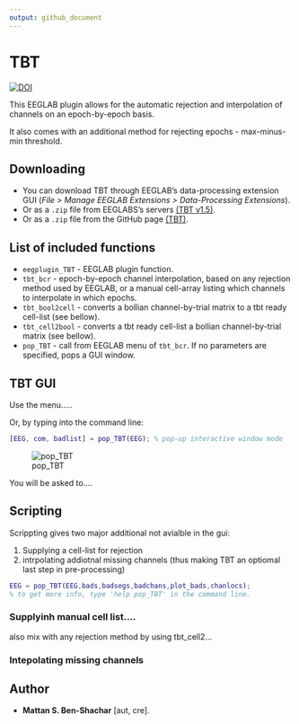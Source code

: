 ```yaml
---
output: github_document
---
```


<!-- README.md is generated from README.Rmd. Please edit that file -->

# TBT

[![DOI](https://zenodo.org/badge/DOI/10.5281/zenodo.1241518.svg)](https://doi.org/10.5281/zenodo.1241518)

This EEGLAB plugin allows for the automatic rejection and interpolation of channels on an epoch-by-epoch basis.

It also comes with an additional method for rejecting epochs - max-minus-min threshold.

## Downloading

- You can download TBT through EEGLAB's data-processing extension GUI (_File > Manage EEGLAB Extensions > Data-Processing Extensions_).
- Or as a `.zip` file from EEGLABS's servers [(TBT v1.5)](http://sccn.ucsd.edu/eeglab/plugins/TBT1.5.zip).
- Or as a `.zip` file from the GitHub page [(TBT)](https://github.com/mattansb/TBT/releases).

## List of included functions
- `eegplugin_TBT` - EEGLAB plugin function.
- `tbt_bcr` - epoch-by-epoch channel interpolation, based on any rejection method used by EEGLAB, or a manual cell-array listing which channels to interpolate in which epochs.
- `tbt_bool2cell` - converts a bollian channel-by-trial matrix to a tbt ready cell-list (see bellow).
- `tbt_cell2bool` - converts a tbt ready cell-list a bollian channel-by-trial matrix (see bellow).
- `pop_TBT` - call from EEGLAB menu of `tbt_bcr`. If no parameters are specified, pops a GUI window.

## TBT GUI

Use the menu.....

Or, by typing into the command line:

```matlab
[EEG, com, badlist] = pop_TBT(EEG); % pop-up interactive window mode

```

![pop_TBT](doc/TBT_eg.png)

You will be asked to....

## Scripting

Scrippting gives two major additional not avialble in the gui:

1. Supplying a cell-list for rejection
2. intrpolating addiotnal missing channels (thus making TBT an optiomal last step in pre-processing)

```matlab
EEG = pop_TBT(EEG,bads,badsegs,badchans,plot_bads,chanlocs);
% to get more info, type 'help pop_TBT' in the command line.

```

### Supplyinh manual cell list....

also mix with any rejection method by using tbt_cell2...

### Intepolating missing channels


## Author

- **Mattan S. Ben-Shachar** [aut, cre].